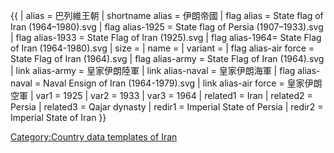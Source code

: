 {{ {{{1<noinclude>|country showdata</noinclude>}}}
| alias = 巴列維王朝
| shortname alias = 伊朗帝國
| flag alias = State flag of Iran (1964–1980).svg
| flag alias-1925 = State flag of Persia (1907–1933).svg
| flag alias-1933 = State Flag of Iran (1925).svg
| flag alias-1964= State Flag of Iran (1964-1980).svg
| size = {{{size|}}}
| name = {{{name|}}}
| variant = {{{variant|}}}
| flag alias-air force = State Flag of Iran (1964).svg
| flag alias-army = State Flag of Iran (1964).svg
| link alias-army = 皇家伊朗陸軍
| link alias-naval = 皇家伊朗海軍
| flag alias-naval = Naval Ensign of Iran (1964-1979).svg
| link alias-air force = 皇家伊朗空軍
<noinclude>
| var1 = 1925
| var2 = 1933
| var3 = 1964
</noinclude>
| related1 = Iran
| related2 = Persia
| related3 = Qajar dynasty
| redir1 = Imperial State of Persia
| redir2 = Imperial State of Iran
}}<noinclude>
[[Category:Country data templates of Iran]]
</noinclude>